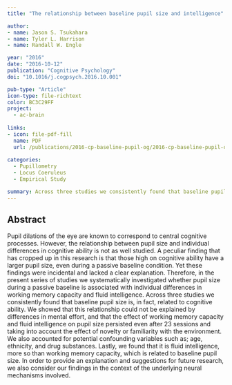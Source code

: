 ```yaml
---
title: "The relationship between baseline pupil size and intelligence"

author:
- name: Jason S. Tsukahara
- name: Tyler L. Harrison
- name: Randall W. Engle

year: "2016"
date: "2016-10-12"
publication: "Cognitive Psychology"
doi: "10.1016/j.cogpsych.2016.10.001"

pub-type: "Article"
icon-type: file-richtext
color: BC3C29FF
project:
  - ac-brain
  
links:
- icon: file-pdf-fill
  name: PDF
  url: /publications/2016-cp-baseline-pupil-og/2016-cp-baseline-pupil-og.pdf
  
categories:
  - Pupillometry
  - Locus Coeruleus
  - Empirical Study

summary: Across three studies we consistently found that baseline pupil size was related to cognitive ability. In order to provide an explanation and suggestions for future research, we also consider our findings in the context of the underlying neural mechanisms involved.
---
```


## Abstract

Pupil dilations of the eye are known to correspond to central cognitive processes. However, the relationship between pupil size and individual differences in cognitive ability is not as well studied. A peculiar finding that has cropped up in this research is that those high on cognitive ability have a larger pupil size, even during a passive baseline condition. Yet these findings were incidental and lacked a clear explanation. Therefore, in the present series of studies we systematically investigated whether pupil size during a passive baseline is associated with individual differences in working memory capacity and fluid intelligence. Across three studies we consistently found that baseline pupil size is, in fact, related to cognitive ability. We showed that this relationship could not be explained by differences in mental effort, and that the effect of working memory capacity and fluid intelligence on pupil size persisted even after 23 sessions and taking into account the effect of novelty or familiarity with the environment. We also accounted for potential confounding variables such as; age, ethnicity, and drug substances. Lastly, we found that it is fluid intelligence, more so than working memory capacity, which is related to baseline pupil size. In order to provide an explanation and suggestions for future research, we also consider our findings in the context of the underlying neural mechanisms involved.
